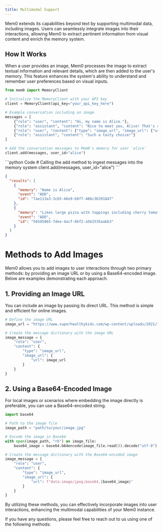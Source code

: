 ```yaml
---
title: Multimodal Support
---
```


Mem0 extends its capabilities beyond text by supporting multimodal data, including images. Users can seamlessly integrate images into their interactions, allowing Mem0 to extract pertinent information from visual content and enrich the memory system.

## How It Works

When a user provides an image, Mem0 processes the image to extract textual information and relevant details, which are then added to the user's memory. This feature enhances the system's ability to understand and remember user preferences based on visual inputs.

```python Code
from mem0 import MemoryClient

# Initialize the MemoryClient with your API key
client = MemoryClient(api_key="your_api_key_here")

# Example conversation including an image
messages = [
    {"role": "user", "content": "Hi, my name is Alice."},
    {"role": "assistant", "content": "Nice to meet you, Alice! That's a unique name. What do you like to eat?"},
    {"role": "user", "content": {"type": "image_url", "image_url": {"url": "https://www.superhealthykids.com/wp-content/uploads/2021/10/best-veggie-pizza-featured-image-square-2.jpg"}}},
    {"role": "assistant", "content": "Such a tasty choice!"}
]

# Add the conversation messages to Mem0's memory for user 'alice'
client.add(messages, user_id="alice")
```

<CodeGroup>
```python Code
# Calling the add method to ingest messages into the memory system
client.add(messages, user_id="alice")
```

```json Output
{
  "results": [
    {
      "memory": "Name is Alice",
      "event": "ADD",
      "id": "7ae113a3-3cb5-46e9-b6f7-486c36391847"
    },
    {
      "memory": "Likes large pizza with toppings including cherry tomatoes, black olives, green spinach, yellow bell peppers, diced ham, and sliced mushrooms",
      "event": "ADD",
      "id": "56545065-7dee-4acf-8bf2-a5b2535aabb3"
    }
  ]
}
```
</CodeGroup>

# Methods to Add Images

Mem0 allows you to add images to user interactions through two primary methods: by providing an image URL or by using a Base64-encoded image. Below are examples demonstrating each approach.

## 1. Providing an Image URL

You can include an image by passing its direct URL. This method is simple and efficient for online images.

```python
# Define the image URL
image_url = "https://www.superhealthykids.com/wp-content/uploads/2021/10/best-veggie-pizza-featured-image-square-2.jpg"

# Create the message dictionary with the image URL
image_message = {
    "role": "user",
    "content": {
        "type": "image_url",
        "image_url": {
            "url": image_url
        }
    }
}
```

## 2. Using a Base64-Encoded Image

For local images or scenarios where embedding the image directly is preferable, you can use a Base64-encoded string.

```python
import base64

# Path to the image file
image_path = "path/to/your/image.jpg"

# Encode the image in Base64
with open(image_path, "rb") as image_file:
    base64_image = base64.b64encode(image_file.read()).decode("utf-8")

# Create the message dictionary with the Base64-encoded image
image_message = {
    "role": "user",
    "content": {
        "type": "image_url",
        "image_url": {
            "url": f"data:image/jpeg;base64,{base64_image}"
        }
    }
}
```

By utilizing these methods, you can effectively incorporate images into user interactions, enhancing the multimodal capabilities of your Mem0 instance.

If you have any questions, please feel free to reach out to us using one of the following methods:

<Snippet file="get-help.mdx" />